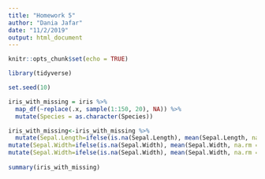 ```yaml
---
title: "Homework 5"
author: "Dania Jafar"
date: "11/2/2019"
output: html_document
---
```


```r
knitr::opts_chunk$set(echo = TRUE)

library(tidyverse)

set.seed(10)

iris_with_missing = iris %>% 
  map_df(~replace(.x, sample(1:150, 20), NA)) %>%
  mutate(Species = as.character(Species))
```

```r

iris_with_missing<-iris_with_missing %>%
  mutate(Sepal.Length=ifelse(is.na(Sepal.Length), mean(Sepal.Length, na.rm = TRUE) ,Sepal.Length)) %>%
mutate(Sepal.Width=ifelse(is.na(Sepal.Width), mean(Sepal.Width, na.rm = TRUE) ,Sepal.Width)) %>% #replacing the NAs in the column Sepal.Width with the average of values in that column 
mutate(Sepal.Width=ifelse(is.na(Sepal.Width), mean(Sepal.Width, na.rm = TRUE) ,Sepal.Width))
  
summary(iris_with_missing)
```

